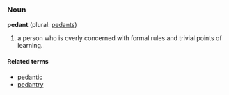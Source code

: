 ===Noun===
'''pedant''' (plural: [[pedants]])

#a person who is overly concerned with formal rules and trivial points of learning.

====Related terms====
*[[pedantic]]
*[[pedantry]]